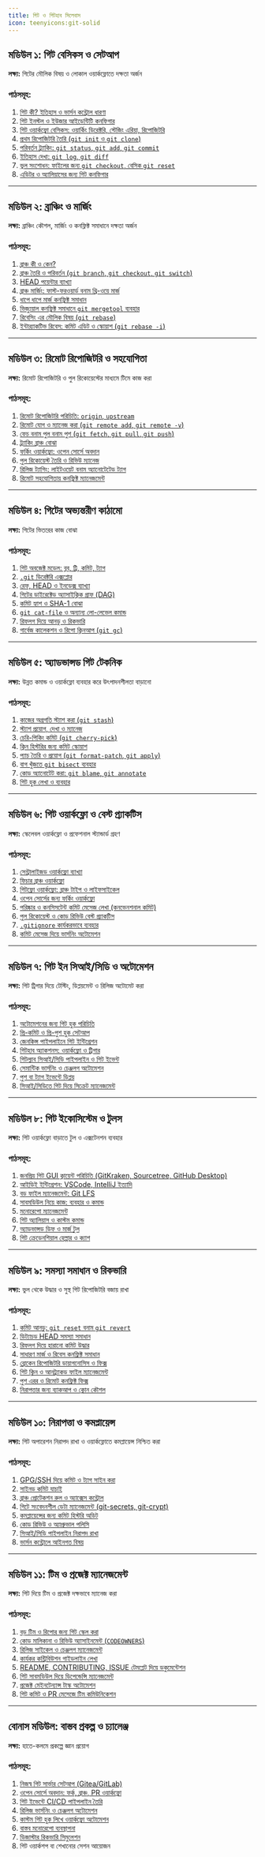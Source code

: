 ```yaml
---
title: গিট ও গিটহাব সিলেবাস
icon: teenyicons:git-solid
---
```


## মডিউল ১: গিট বেসিকস ও সেটআপ

**লক্ষ্য:** গিটের মৌলিক বিষয় ও লোকাল ওয়ার্কফ্লোতে দক্ষতা অর্জন

### পাঠসমূহ:

1. [গিট কী? ইতিহাস ও ভার্সন কন্ট্রোল ধারণা](/git/what-is-git)
2. [গিট ইনস্টল ও ইউজার আইডেন্টিটি কনফিগার](/git/install-and-config)
3. [গিট ওয়ার্কফ্লো বেসিকস: ওয়ার্কিং ডিরেক্টরি, স্টেজিং এরিয়া, রিপোজিটরি](/git/workflow-basics)
4. [প্রথম রিপোজিটরি তৈরি (`git init` ও `git clone`)](/git/first-repo)
5. [পরিবর্তন ট্র্যাকিং: `git status`, `git add`, `git commit`](/git/tracking-changes)
6. [ইতিহাস দেখা: `git log`, `git diff`](/git/view-history)
7. [ভুল সংশোধন: ফাইলের জন্য `git checkout`, বেসিক `git reset`](/git/undo-changes)
8. [এডিটর ও অ্যালিয়াসের জন্য গিট কনফিগার](/git/editor-alias-config)

---

## মডিউল ২: ব্রাঞ্চিং ও মার্জিং

**লক্ষ্য:** ব্রাঞ্চিং কৌশল, মার্জিং ও কনফ্লিক্ট সমাধানে দক্ষতা অর্জন

### পাঠসমূহ:

1. [ব্রাঞ্চ কী ও কেন?](/git/what-is-branch)
2. [ব্রাঞ্চ তৈরি ও পরিবর্তন (`git branch`, `git checkout`, `git switch`)](/git/branch-create-switch)
3. [HEAD পয়েন্টার ব্যাখ্যা](/git/head-pointer)
4. [ব্রাঞ্চ মার্জিং: ফাস্ট-ফরওয়ার্ড বনাম থ্রি-ওয়ে মার্জ](/git/branch-merge-types)
5. [ধাপে ধাপে মার্জ কনফ্লিক্ট সমাধান](/git/merge-conflict-step)
6. [ভিজ্যুয়াল কনফ্লিক্ট সমাধানে `git mergetool` ব্যবহার](/git/mergetool-visual)
7. [রিবেসিং এর মৌলিক বিষয় (`git rebase`)](/git/rebase-basics)
8. [ইন্টার‌্যাকটিভ রিবেস: কমিট এডিট ও স্কোয়াশ (`git rebase -i`)](/git/rebase-interactive)

---

## মডিউল ৩: রিমোট রিপোজিটরি ও সহযোগিতা

**লক্ষ্য:** রিমোট রিপোজিটরি ও পুল রিকোয়েস্টের মাধ্যমে টিমে কাজ করা

### পাঠসমূহ:

1. [রিমোট রিপোজিটরি পরিচিতি: `origin`, `upstream`](/git/remote-intro)
2. [রিমোট যোগ ও ম্যানেজ করা (`git remote add`, `git remote -v`)](/git/remote-manage)
3. [ফেচ বনাম পুল বনাম পুশ (`git fetch`, `git pull`, `git push`)](/git/fetch-pull-push)
4. [ট্র্যাকিং ব্রাঞ্চ বোঝা](/git/tracking-branch)
5. [ফর্কিং ওয়ার্কফ্লো: ওপেন সোর্সে অবদান](/git/forking-workflow)
6. [পুল রিকোয়েস্ট তৈরি ও রিভিউ ম্যানেজ](/git/pull-request-review)
7. [রিলিজ ট্যাগিং: লাইটওয়েট বনাম অ্যানোটেটেড ট্যাগ](/git/release-tagging)
8. [রিমোট সহযোগিতায় কনফ্লিক্ট ম্যানেজমেন্ট](/git/remote-conflict)

---

## মডিউল ৪: গিটের অভ্যন্তরীণ কাঠামো

**লক্ষ্য:** গিটের ভিতরের কাজ বোঝা

### পাঠসমূহ:

1. [গিট অবজেক্ট মডেল: ব্লব, ট্রি, কমিট, ট্যাগ](/git/object-model)
2. [`.git` ডিরেক্টরি এক্সপ্লোর](/git/git-directory-explore)
3. [রেফ, HEAD ও ইনডেক্স ব্যাখ্যা](/git/ref-head-index)
4. [গিটের ডাইরেক্টেড অ্যাসাইক্লিক গ্রাফ (DAG)](/git/dag)
5. [কমিট হ্যাশ ও SHA-1 বোঝা](/git/commit-hash-sha1)
6. [`git cat-file` ও অন্যান্য লো-লেভেল কমান্ড](/git/cat-file-lowlevel)
7. [রিফলগ দিয়ে আনডু ও রিকভারি](/git/reflog-recovery)
8. [গার্বেজ কালেকশন ও রিপো ক্লিনআপ (`git gc`)](/git/git-gc)

---

## মডিউল ৫: অ্যাডভান্সড গিট টেকনিক

**লক্ষ্য:** উন্নত কমান্ড ও ওয়ার্কফ্লো ব্যবহার করে উৎপাদনশীলতা বাড়ানো

### পাঠসমূহ:

1. [কাজের অগ্রগতি স্ট্যাশ করা (`git stash`)](/git/stash-basics)
2. [স্ট্যাশ প্রয়োগ, দেখা ও ম্যানেজ](/git/stash-manage)
3. [চেরি-পিকিং কমিট (`git cherry-pick`)](/git/cherry-pick)
4. [ক্লিন হিস্টরির জন্য কমিট স্কোয়াশ](/git/squash-commits)
5. [প্যাচ তৈরি ও প্রয়োগ (`git format-patch`, `git apply`)](/git/format-patch-apply)
6. [বাগ খুঁজতে `git bisect` ব্যবহার](/git/bisect)
7. [কোড অ্যানোটেট করা: `git blame`, `git annotate`](/git/blame-annotate)
8. [গিট হুক লেখা ও ব্যবহার](/git/git-hooks)

---

## মডিউল ৬: গিট ওয়ার্কফ্লো ও বেস্ট প্র্যাকটিস

**লক্ষ্য:** স্কেলেবল ওয়ার্কফ্লো ও প্রফেশনাল স্ট্যান্ডার্ড গ্রহণ

### পাঠসমূহ:

1. [সেন্ট্রালাইজড ওয়ার্কফ্লো ব্যাখ্যা](/git/centralized-workflow)
2. [ফিচার ব্রাঞ্চ ওয়ার্কফ্লো](/git/feature-branch-workflow)
3. [গিটফ্লো ওয়ার্কফ্লো: ব্রাঞ্চ টাইপ ও লাইফসাইকেল](/git/gitflow-workflow)
4. [ওপেন সোর্সের জন্য ফর্কিং ওয়ার্কফ্লো](/git/forking-workflow-oss)
5. [পরিষ্কার ও কনসিসটেন্ট কমিট মেসেজ লেখা (কনভেনশনাল কমিট)](/git/conventional-commit)
6. [পুল রিকোয়েস্ট ও কোড রিভিউ বেস্ট প্র্যাকটিস](/git/pull-request-review-best-practices)
7. [`.gitignore` কার্যকরভাবে ব্যবহার](/git/gitignore-effective)
8. [কমিট মেসেজ দিয়ে ভার্সনিং অটোমেশন](/git/versioning-automation)

---

## মডিউল ৭: গিট ইন সিআই/সিডি ও অটোমেশন

**লক্ষ্য:** গিট ট্রিগার দিয়ে টেস্টিং, ডিপ্লয়মেন্ট ও রিলিজ অটোমেট করা

### পাঠসমূহ:

1. [অটোমেশনের জন্য গিট হুক পরিচিতি](/git/hooks-intro)
2. [প্রি-কমিট ও প্রি-পুশ হুক সেটআপ](/git/precommit-prepush-setup)
3. [জেনকিন্স পাইপলাইনে গিট ইন্টিগ্রেশন](/git/jenkins-git-integration)
4. [গিটহাব অ্যাকশনস: ওয়ার্কফ্লো ও ট্রিগার](/git/github-actions-workflow-trigger)
5. [গিটল্যাব সিআই/সিডি পাইপলাইন ও গিট ইভেন্ট](/git/gitlab-ci-pipeline-events)
6. [সেমান্টিক ভার্সনিং ও চেঞ্জলগ অটোমেশন](/git/semantic-versioning-changelog-automation)
7. [পুশ বা ট্যাগ ইভেন্টে ডিপ্লয়](/git/deploy-on-push-tag)
8. [সিআই/সিডিতে গিট দিয়ে সিক্রেট ম্যানেজমেন্ট](/git/ci-cd-secret-management)

---

## মডিউল ৮: গিট ইকোসিস্টেম ও টুলস

**লক্ষ্য:** গিট ওয়ার্কফ্লো বাড়াতে টুল ও এক্সটেনশন ব্যবহার

### পাঠসমূহ:

1. [জনপ্রিয় গিট GUI ক্লায়েন্ট পরিচিতি (GitKraken, Sourcetree, GitHub Desktop)](/git/popular-git-gui-clients)
2. [আইডিই ইন্টিগ্রেশন: VSCode, IntelliJ ইত্যাদি](/git/ide-integration)
3. [বড় ফাইল ম্যানেজমেন্ট: Git LFS](/git/git-lfs)
4. [সাবমডিউল নিয়ে কাজ: ব্যবহার ও কমান্ড](/git/submodule-usage-commands)
5. [মনোরেপো ম্যানেজমেন্ট](/git/monorepo-management)
6. [গিট অ্যালিয়াস ও কাস্টম কমান্ড](/git/git-alias-custom-commands)
7. [অ্যাডভান্সড ডিফ ও মার্জ টুল](/git/advanced-diff-merge-tools)
8. [গিট ক্রেডেনশিয়াল হেল্পার ও ক্যাশ](/git/git-credential-helper-cache)

---

## মডিউল ৯: সমস্যা সমাধান ও রিকভারি

**লক্ষ্য:** ভুল থেকে উদ্ধার ও সুস্থ গিট রিপোজিটরি বজায় রাখা

### পাঠসমূহ:

1. [কমিট আনডু: `git reset` বনাম `git revert`](/git/undo-commit-reset-vs-revert)
2. [ডিট্যাচড HEAD সমস্যা সমাধান](/git/detached-head-fix)
3. [রিফলগ দিয়ে হারানো কমিট উদ্ধার](/git/reflog-recover-lost-commit)
4. [সাধারণ মার্জ ও রিবেস কনফ্লিক্ট সমাধান](/git/merge-rebase-conflict-resolution)
5. [ব্রোকেন রিপোজিটরি ডায়াগনোসিস ও ফিক্স](/git/broken-repo-diagnosis-fix)
6. [গিট ক্লিন ও আনট্র্যাকড ফাইল ম্যানেজমেন্ট](/git/git-clean-untracked-management)
7. [পুশ এরর ও রিমোট কনফ্লিক্ট ফিক্স](/git/push-error-remote-conflict-fix)
8. [নিরাপত্তার জন্য ব্যাকআপ ও ক্লোন কৌশল](/git/backup-clone-strategy)

---

## মডিউল ১০: নিরাপত্তা ও কমপ্লায়েন্স

**লক্ষ্য:** গিট অপারেশন নিরাপদ রাখা ও ওয়ার্কফ্লোতে কমপ্লায়েন্স নিশ্চিত করা

### পাঠসমূহ:

1. [GPG/SSH দিয়ে কমিট ও ট্যাগ সাইন করা](/git/gpg-ssh-signing)
2. [সাইনড কমিট যাচাই](/git/verify-signed-commit)
3. [ব্রাঞ্চ প্রোটেকশন রুল ও অ্যাক্সেস কন্ট্রোল](/git/branch-protection-access-control)
4. [গিটে সংবেদনশীল ডেটা ম্যানেজমেন্ট (git-secrets, git-crypt)](/git/sensitive-data-management)
5. [কমপ্লায়েন্সের জন্য কমিট হিস্টরি অডিট](/git/compliance-commit-audit)
6. [কোড রিভিউ ও অ্যাপ্রুভাল পলিসি](/git/code-review-approval-policy)
7. [সিআই/সিডি পাইপলাইন নিরাপদ রাখা](/git/secure-ci-cd-pipeline)
8. [ভার্সন কন্ট্রোলে আইনগত বিষয়](/git/legal-issues-version-control)

---

## মডিউল ১১: টিম ও প্রজেক্ট ম্যানেজমেন্ট

**লক্ষ্য:** গিট দিয়ে টিম ও প্রজেক্ট দক্ষভাবে ম্যানেজ করা

### পাঠসমূহ:

1. [বড় টিম ও রিপোর জন্য গিট স্কেল করা](/git/scaling-git-large-teams)
2. [কোড মালিকানা ও রিভিউ অ্যাসাইনমেন্ট (`CODEOWNERS`)](/git/codeowners-review-assignment)
3. [রিলিজ সাইকেল ও চেঞ্জলগ ম্যানেজমেন্ট](/git/release-cycle-changelog-management)
4. [কার্যকর কন্ট্রিবিউশন গাইডলাইন লেখা](/git/contribution-guideline)
5. [README, CONTRIBUTING, ISSUE টেমপ্লেট দিয়ে ডকুমেন্টেশন](/git/readme-contributing-issue-template)
6. [গিট সাবমডিউল দিয়ে ডিপেন্ডেন্সি ম্যানেজমেন্ট](/git/submodule-dependency-management)
7. [প্রজেক্ট মেইনটেন্যান্স টাস্ক অটোমেশন](/git/project-maintenance-automation)
8. [গিট কমিট ও PR মেসেজে টিম কমিউনিকেশন](/git/commit-pr-message-team-communication)

---

## বোনাস মডিউল: বাস্তব প্রকল্প ও চ্যালেঞ্জ

**লক্ষ্য:** হাতে-কলমে প্রকল্পে জ্ঞান প্রয়োগ

### পাঠসমূহ:

1. [নিজস্ব গিট সার্ভার সেটআপ (Gitea/GitLab)](/git/self-hosted-git-server-setup)
2. [ওপেন সোর্সে অবদান: ফর্ক, ব্রাঞ্চ, PR ওয়ার্কফ্লো](/git/oss-contribution-fork-branch-pr-workflow)
3. [গিট ইভেন্টে CI/CD পাইপলাইন তৈরি](/git/git-event-ci-cd-pipeline)
4. [রিলিজ ভার্সনিং ও চেঞ্জলগ অটোমেশন](/git/release-versioning-changelog-automation)
5. [কাস্টম গিট হুক লিখে ওয়ার্কফ্লো অটোমেশন](/git/custom-git-hooks-workflow-automation)
6. [বাস্তব মনোরেপো ব্যবস্থাপনা](/git/real-monorepo-management)
7. [ডিজাস্টার রিকভারি সিমুলেশন](/git/disaster-recovery-simulation)
8. গিট ওয়ার্কশপ বা শেখানোর সেশন আয়োজন
